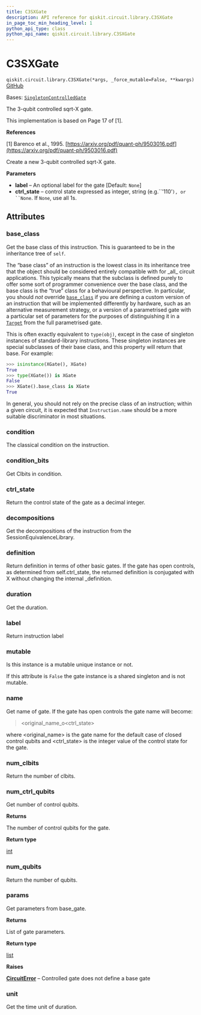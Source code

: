 ```yaml
---
title: C3SXGate
description: API reference for qiskit.circuit.library.C3SXGate
in_page_toc_min_heading_level: 1
python_api_type: class
python_api_name: qiskit.circuit.library.C3SXGate
---
```


# C3SXGate

<span id="qiskit.circuit.library.C3SXGate" />

`qiskit.circuit.library.C3SXGate(*args, _force_mutable=False, **kwargs)` [GitHub](https://github.com/qiskit/qiskit/tree/main/qiskit/circuit/library/standard_gates/x.py "view source code")

Bases: [`SingletonControlledGate`](circuit_singleton#qiskit.circuit.singleton.SingletonControlledGate "qiskit.circuit.singleton.SingletonControlledGate")

The 3-qubit controlled sqrt-X gate.

This implementation is based on Page 17 of \[1].

**References**

\[1] Barenco et al., 1995. [https://arxiv.org/pdf/quant-ph/9503016.pdf](https://arxiv.org/pdf/quant-ph/9503016.pdf)

Create a new 3-qubit controlled sqrt-X gate.

**Parameters**

*   **label** – An optional label for the gate \[Default: `None`]
*   **ctrl\_state** – control state expressed as integer, string (e.g.\`\`’110’`), or ``None`. If `None`, use all 1s.

## Attributes

<span id="qiskit.circuit.library.C3SXGate.base_class" />

### base\_class

Get the base class of this instruction. This is guaranteed to be in the inheritance tree of `self`.

The “base class” of an instruction is the lowest class in its inheritance tree that the object should be considered entirely compatible with for \_all\_ circuit applications. This typically means that the subclass is defined purely to offer some sort of programmer convenience over the base class, and the base class is the “true” class for a behavioural perspective. In particular, you should *not* override [`base_class`](#qiskit.circuit.library.C3SXGate.base_class "qiskit.circuit.library.C3SXGate.base_class") if you are defining a custom version of an instruction that will be implemented differently by hardware, such as an alternative measurement strategy, or a version of a parametrised gate with a particular set of parameters for the purposes of distinguishing it in a [`Target`](qiskit.transpiler.Target "qiskit.transpiler.Target") from the full parametrised gate.

This is often exactly equivalent to `type(obj)`, except in the case of singleton instances of standard-library instructions. These singleton instances are special subclasses of their base class, and this property will return that base. For example:

```python
>>> isinstance(XGate(), XGate)
True
>>> type(XGate()) is XGate
False
>>> XGate().base_class is XGate
True
```

In general, you should not rely on the precise class of an instruction; within a given circuit, it is expected that `Instruction.name` should be a more suitable discriminator in most situations.

<span id="qiskit.circuit.library.C3SXGate.condition" />

### condition

The classical condition on the instruction.

<span id="qiskit.circuit.library.C3SXGate.condition_bits" />

### condition\_bits

Get Clbits in condition.

<span id="qiskit.circuit.library.C3SXGate.ctrl_state" />

### ctrl\_state

Return the control state of the gate as a decimal integer.

<span id="qiskit.circuit.library.C3SXGate.decompositions" />

### decompositions

Get the decompositions of the instruction from the SessionEquivalenceLibrary.

<span id="qiskit.circuit.library.C3SXGate.definition" />

### definition

Return definition in terms of other basic gates. If the gate has open controls, as determined from self.ctrl\_state, the returned definition is conjugated with X without changing the internal \_definition.

<span id="qiskit.circuit.library.C3SXGate.duration" />

### duration

Get the duration.

<span id="qiskit.circuit.library.C3SXGate.label" />

### label

Return instruction label

<span id="qiskit.circuit.library.C3SXGate.mutable" />

### mutable

Is this instance is a mutable unique instance or not.

If this attribute is `False` the gate instance is a shared singleton and is not mutable.

<span id="qiskit.circuit.library.C3SXGate.name" />

### name

Get name of gate. If the gate has open controls the gate name will become:

> \<original\_name\_o\<ctrl\_state>

where \<original\_name> is the gate name for the default case of closed control qubits and \<ctrl\_state> is the integer value of the control state for the gate.

<span id="qiskit.circuit.library.C3SXGate.num_clbits" />

### num\_clbits

Return the number of clbits.

<span id="qiskit.circuit.library.C3SXGate.num_ctrl_qubits" />

### num\_ctrl\_qubits

Get number of control qubits.

**Returns**

The number of control qubits for the gate.

**Return type**

[int](https://docs.python.org/3/library/functions.html#int "(in Python v3.12)")

<span id="qiskit.circuit.library.C3SXGate.num_qubits" />

### num\_qubits

Return the number of qubits.

<span id="qiskit.circuit.library.C3SXGate.params" />

### params

Get parameters from base\_gate.

**Returns**

List of gate parameters.

**Return type**

[list](https://docs.python.org/3/library/stdtypes.html#list "(in Python v3.12)")

**Raises**

[**CircuitError**](circuit#qiskit.circuit.CircuitError "qiskit.circuit.CircuitError") – Controlled gate does not define a base gate

<span id="qiskit.circuit.library.C3SXGate.unit" />

### unit

Get the time unit of duration.

